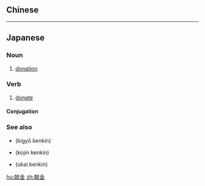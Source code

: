 {{also|獻金}}
==Chinese==
{{zh-see|獻金}}

----

==Japanese==
{{ja-kanjitab|けん|きん|yomi=on}}

===Noun===
{{ja-noun|けんきん}}

# [[donation]]

===Verb===
{{ja-verb-suru|けんきん}}

# [[donate]]
#: {{ja-usex|資金管理団体に150万円以上を'''献金'''することは、法で禁じられています。|しきん かんり だんたい に 150 まん えん いじょう を '''けんきん''' する こと は、 ほう で きんじられて います。|The law prohibits donating more than 150 million yen to fund management organizations.}}

====Conjugation====
{{ja-suru|けんきん}}

===See also===
* {{l|ja|企業献金}} (kigyō kenkin)
* {{l|ja|個人献金}} (kojin kenkin)
* {{l|ja|迂回献金}} (ukai kenkin)

[[hu:献金]]
[[zh:献金]]